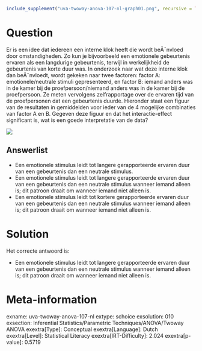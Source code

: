 ```r
include_supplement("uva-twoway-anova-107-nl-graph01.png", recursive = TRUE)
```

Question
========

Er is een idee dat iedereen een interne klok heeft die wordt beÃ¯nvloed
door omstandigheden. Zo kun je bijvoorbeeld een emotionele gebeurtenis
ervaren als een langdurige gebeurtenis, terwijl in werkelijkheid de
gebeurtenis van korte duur was. In onderzoek naar wat deze interne klok
dan beÃ¯nvloedt, wordt gekeken naar twee factoren: factor A:
emotionele/neutrale stimuli gepresenteerd, en factor B: iemand anders
was in de kamer bij de proefpersoon/niemand anders was in de kamer bij
de proefpersoon. Ze meten vervolgens zelfrapportage over de ervaren tijd
van de proefpersonen dat een gebeurtenis duurde. Hieronder staat een
figuur van de resultaten in gemiddelden voor ieder van de 4 mogelijke
combinaties van factor A en B. Gegeven deze figuur en dat het
interactie-effect significant is, wat is een goede interpretatie van de
data?

![](uva-twoway-anova-107-nl-graph01.png)

Answerlist
----------

* Een emotionele stimulus leidt tot langere gerapporteerde ervaren duur van een gebeurtenis dan een neutrale stimulus.
* Een emotionele stimulus leidt tot langere gerapporteerde ervaren duur van een gebeurtenis dan een neutrale stimulus wanneer iemand alleen is; dit patroon draait om wanneer iemand niet alleen is.
* Een emotionele stimulus leidt tot kortere gerapporteerde ervaren duur van een gebeurtenis dan een neutrale stimulus wanneer iemand alleen is; dit patroon draait om wanneer iemand niet alleen is.

Solution
========

Het correcte antwoord is: 

* Een emotionele stimulus leidt tot langere gerapporteerde ervaren duur van een gebeurtenis dan een neutrale stimulus wanneer iemand alleen is; dit patroon draait om wanneer iemand niet alleen is.

Meta-information
================
exname: uva-twoway-anova-107-nl
extype: schoice
exsolution: 010
exsection: Inferential Statistics/Parametric Techniques/ANOVA/Twoway ANOVA
exextra[Type]: Conceptual
exextra[Language]: Dutch
exextra[Level]: Statistical Literacy
exextra[IRT-Difficulty]: 2.024
exextra[p-value]: 0.5719
